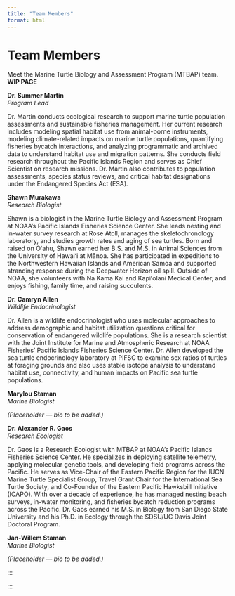 ```yaml
---
title: "Team Members"
format: html
---
```


# Team Members  

Meet the Marine Turtle Biology and Assessment Program (MTBAP) team. **WIP PAGE**

::: {.grid}

::: {.card}
**Dr. Summer Martin**  
*Program Lead*  

Dr. Martin conducts ecological research to support marine turtle population assessments and sustainable fisheries management. Her current research includes modeling spatial habitat use from animal-borne instruments, modeling climate-related impacts on marine turtle populations, quantifying fisheries bycatch interactions, and analyzing programmatic and archived data to understand habitat use and migration patterns. She conducts field research throughout the Pacific Islands Region and serves as Chief Scientist on research missions. Dr. Martin also contributes to population assessments, species status reviews, and critical habitat designations under the Endangered Species Act (ESA).
:::

::: {.card}
**Shawn Murakawa**  
*Research Biologist*  

Shawn is a biologist in the Marine Turtle Biology and Assessment Program at NOAA’s Pacific Islands Fisheries Science Center. She leads nesting and in-water survey research at Rose Atoll, manages the skeletochronology laboratory, and studies growth rates and aging of sea turtles. Born and raised on Oʻahu, Shawn earned her B.S. and M.S. in Animal Sciences from the University of Hawaiʻi at Mānoa. She has participated in expeditions to the Northwestern Hawaiian Islands and American Samoa and supported stranding response during the Deepwater Horizon oil spill. Outside of NOAA, she volunteers with Nā Kama Kai and Kapiʻolani Medical Center, and enjoys fishing, family time, and raising succulents.
:::

::: {.card}
**Dr. Camryn Allen**  
*Wildlife Endocrinologist*  

Dr. Allen is a wildlife endocrinologist who uses molecular approaches to address demographic and habitat utilization questions critical for conservation of endangered wildlife populations. She is a research scientist with the Joint Institute for Marine and Atmospheric Research at NOAA Fisheries’ Pacific Islands Fisheries Science Center. Dr. Allen developed the sea turtle endocrinology laboratory at PIFSC to examine sex ratios of turtles at foraging grounds and also uses stable isotope analysis to understand habitat use, connectivity, and human impacts on Pacific sea turtle populations.
:::

::: {.card}
**Marylou Staman**  
*Marine Biologist*  

*(Placeholder — bio to be added.)*
:::

::: {.card}
**Dr. Alexander R. Gaos**  
*Research Ecologist*  

Dr. Gaos is a Research Ecologist with MTBAP at NOAA’s Pacific Islands Fisheries Science Center. He specializes in deploying satellite telemetry, applying molecular genetic tools, and developing field programs across the Pacific. He serves as Vice-Chair of the Eastern Pacific Region for the IUCN Marine Turtle Specialist Group, Travel Grant Chair for the International Sea Turtle Society, and Co-Founder of the Eastern Pacific Hawksbill Initiative (ICAPO). With over a decade of experience, he has managed nesting beach surveys, in-water monitoring, and fisheries bycatch reduction programs across the Pacific. Dr. Gaos earned his M.S. in Biology from San Diego State University and his Ph.D. in Ecology through the SDSU/UC Davis Joint Doctoral Program.
:::

::: {.card}
**Jan-Willem Staman**  
*Marine Biologist*  

*(Placeholder — bio to be added.)*
:::

:::

:::

:::
